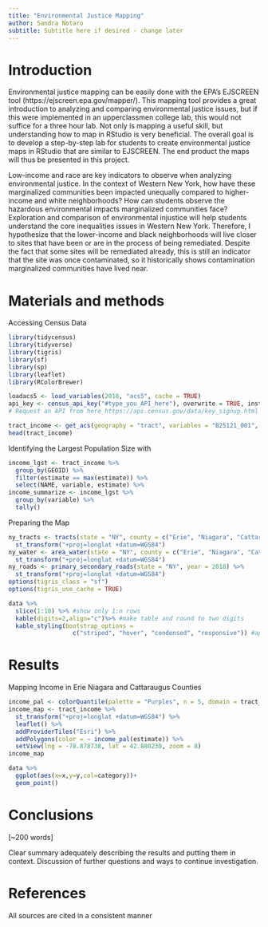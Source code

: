 ```yaml
---
title: "Environmental Justice Mapping"
author: Sandra Notaro
subtitle: Subtitle here if desired - change later
---
```


# Introduction

Environmental justice mapping can be easily done with the EPA's EJSCREEN tool (https://ejscreen.epa.gov/mapper/). This mapping tool provides a great introduction to analyzing and comparing environmental justice issues, but if this were implemented in an upperclassmen college lab, this would not suffice for a three hour lab. Not only is mapping a useful skill, but understanding how to map in RStudio is very beneficial. The overall goal is to develop a step-by-step lab for students to create environmental justice maps in RStudio that are similar to EJSCREEN. The end product the maps will thus be presented in this project.

Low-income and race are key indicators to observe when analyzing environmental justice. In the context of Western New York, how have these marginalized communities been impacted unequally compared to higher-income and white neighborhoods? How can students observe the hazardous environmental impacts marginalized communities face? Exploration and comparison of environmental injustice will help students understand the core inequalities issues in Western New York. Therefore, I hypothesize that the lower-income and black neighborhoods will live closer to sites that have been or are in the process of being remediated. Despite the fact that some sites will be remediated already, this is still an indicator that the site was once contaminated, so it historically shows contamination marginalized communities have lived near.

# Materials and methods

Accessing Census Data
```r
library(tidycensus)
library(tidyverse)
library(tigris)
library(sf)
library(sp)
library(leaflet)
library(RColorBrewer)

loadacs5 <- load_variables(2018, "acs5", cache = TRUE)
api_key <- census_api_key("#type_you_API_here"), overwrite = TRUE, install = TRUE)
# Request an API from here https://api.census.gov/data/key_signup.html
```

```r
tract_income <- get_acs(geography = "tract", variables = "B25121_001", state = "NY", county = c("Erie", "Niagara", "Cattaraugus"), year = 2018, geometry = TRUE)
head(tract_income)
```

Identifying the Largest Population Size with
```r
income_lgst <- tract_income %>%
  group_by(GEOID) %>%
  filter(estimate == max(estimate)) %>%
  select(NAME, variable, estimate) %>%
income_summarize <- income_lgst %>%
  group_by(variable) %>%
  tally()
```

Preparing the Map
```r
ny_tracts <- tracts(state = "NY", county = c("Erie", "Niagara", "Cattaraugus"), cb = TRUE) %>%
  st_transform("+proj=longlat +datum=WGS84")
ny_water <- area_water(state = "NY", county = c("Erie", "Niagara", "Cattaraugus")) %>%
  st_transform("+proj=longlat +datum=WGS84")
ny_roads <- primary_secondary_roads(state = "NY", year = 2018) %>%
  st_transform("+proj=longlat +datum=WGS84")
options(tigris_class = "sf")
options(tigris_use_cache = TRUE)
```


```r
data %>% 
  slice(1:10) %>% #show only 1:n rows
  kable(digits=2,align="c")%>% #make table and round to two digits
  kable_styling(bootstrap_options = 
                  c("striped", "hover", "condensed", "responsive")) #apply other formatting
```

# Results

Mapping Income in Erie Niagara and Cattaraugus Counties
```r
income_pal <- colorQuantile(palette = "Purples", n = 5, domain = tract_income$estimate)
income_map <- tract_income %>%
  st_transform("+proj=longlat +datum=WGS84") %>%
  leaflet() %>% 
  addProviderTiles("Esri") %>% 
  addPolygons(color = ~ income_pal(estimate)) %>%
  setView(lng = -78.878738, lat = 42.880230, zoom = 8)
income_map
```


```r
data %>% 
  ggplot(aes(x=x,y=y,col=category))+
  geom_point()
```

# Conclusions

[~200 words]

Clear summary adequately describing the results and putting them in context. Discussion of further questions and ways to continue investigation.

# References

All sources are cited in a consistent manner